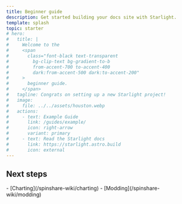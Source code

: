 ```yaml
---
title: Beginner guide
description: Get started building your docs site with Starlight.
template: splash
topic: starter
# hero:
#   title: |
#     Welcome to the
#     <span
#       class="font-black text-transparent
#         bg-clip-text bg-gradient-to-b
#         from-accent-700 to-accent-400
#         dark:from-accent-500 dark:to-accent-200"
#     >
#       beginner guide.
#     </span>
#   tagline: Congrats on setting up a new Starlight project!
#   image:
#     file: ../../assets/houston.webp
#   actions:
#     - text: Example Guide
#       link: /guides/example/
#       icon: right-arrow
#       variant: primary
#     - text: Read the Starlight docs
#       link: https://starlight.astro.build
#       icon: external
---
```



## Next steps

<CardGrid>
    <Card title="Quick links" icon="open-book">
        - [Charting](/spinshare-wiki/charting)
        - [Modding](/spinshare-wiki/modding)
    </Card>
</CardGrid>